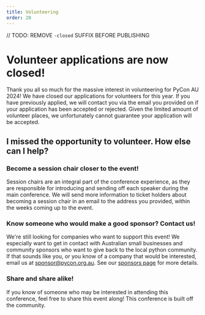 ```yaml
---
title: Volunteering
order: 20
---
```



// TODO: REMOVE `-closed` SUFFIX BEFORE PUBLISHING

# Volunteer applications are now closed!

Thank you all so much for the massive interest in volunteering for PyCon AU 2024! 
We have closed our applications for volunteers for this year. If you have previously applied, we will contact you via the email you provided on if your application has been accepted or rejected. Given the limited amount of volunteer places, we unfortunately cannot guarantee your application will be accepted.



## I missed the opportunity to volunteer. How else can I help? 

### Become a session chair closer to the event!

Session chairs are an integral part of the conference experience, as they are responsible for introducing and sending off each speaker during the main conference. 
We will send more information to ticket holders about becoming a session chair in an email to the address you provided, within the weeks coming up to the event. 

### Know someone who would make a good sponsor? Contact us!

We're still looking for companies who want to support this event! We especially want to get in contact with Australian small businesses and community sponsors who want to give back to the local python community. If that sounds like you, or you know of a company that would be interested, email us at [sponsor@pycon.org.au](mailto:sponsor@pycon.org.au).
See our [sponsors page](/sponsor/) for more details. 

### Share and share alike!

If you know of someone who may be interested in attending this conference, feel free to share this event along! This conference is built off the community. 
